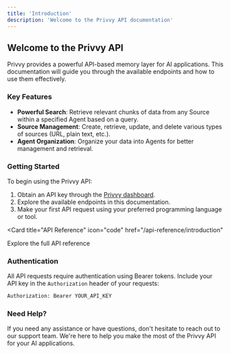 ```yaml
---
title: 'Introduction'
description: 'Welcome to the Privvy API documentation'
---
```


## Welcome to the Privvy API

Privvy provides a powerful API-based memory layer for AI applications. This documentation will guide you through the available endpoints and how to use them effectively.

### Key Features

- **Powerful Search**: Retrieve relevant chunks of data from any Source within a specified Agent based on a query.
- **Source Management**: Create, retrieve, update, and delete various types of sources (URL, plain text, etc.).
- **Agent Organization**: Organize your data into Agents for better management and retrieval.

### Getting Started

To begin using the Privvy API:

1. Obtain an API key through the [Privvy dashboard](https://privvy.xyz/auth).
2. Explore the available endpoints in this documentation.
3. Make your first API request using your preferred programming language or tool.

<Card
  title="API Reference"
  icon="code"
  href="/api-reference/introduction"
>
  Explore the full API reference
</Card>

### Authentication

All API requests require authentication using Bearer tokens. Include your API key in the `Authorization` header of your requests:

```bash
Authorization: Bearer YOUR_API_KEY
```

### Need Help?

If you need any assistance or have questions, don't hesitate to reach out to our support team. We're here to help you make the most of the Privvy API for your AI applications.

